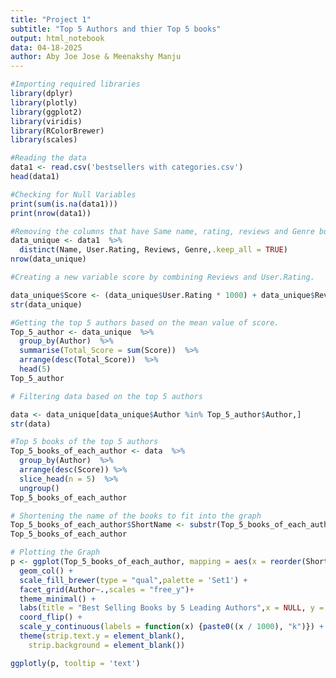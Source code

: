 ---
title: "Project 1"
subtitle: "Top 5 Authors and thier Top 5 books"
output: html_notebook
data: 04-18-2025
author: Aby Joe Jose & Meenakshy Manju
---
```{r}
#Importing required libraries
library(dplyr)
library(plotly)
library(ggplot2)
library(viridis)
library(RColorBrewer)
library(scales)
```


```{r}
#Reading the data
data1 <- read.csv('bestsellers with categories.csv')
head(data1)
```
```{r}
#Checking for Null Variables
print(sum(is.na(data1)))
print(nrow(data1))
```

```{r}
#Removing the columns that have Same name, rating, reviews and Genre but with different year. But keeping the first occurrance of the year and price
data_unique <- data1  %>%
  distinct(Name, User.Rating, Reviews, Genre,.keep_all = TRUE)
nrow(data_unique)
```

```{r}
#Creating a new variable score by combining Reviews and User.Rating.

data_unique$Score <- (data_unique$User.Rating * 1000) + data_unique$Reviews
str(data_unique)
```
```{r}
#Getting the top 5 authors based on the mean value of score. 
Top_5_author <- data_unique  %>%
  group_by(Author)  %>%
  summarise(Total_Score = sum(Score))  %>%
  arrange(desc(Total_Score))  %>%
  head(5)
Top_5_author
```
```{r}
# Filtering data based on the top 5 authors

data <- data_unique[data_unique$Author %in% Top_5_author$Author,]
str(data)
```

```{r}
#Top 5 books of the top 5 authors
Top_5_books_of_each_author <- data  %>%
  group_by(Author)  %>% 
  arrange(desc(Score)) %>%
  slice_head(n = 5)  %>% 
  ungroup()
Top_5_books_of_each_author
```
```{r}
# Shortening the name of the books to fit into the graph
Top_5_books_of_each_author$ShortName <- substr(Top_5_books_of_each_author$Name,1,25)
Top_5_books_of_each_author
```

```{r}
# Plotting the Graph
p <- ggplot(Top_5_books_of_each_author, mapping = aes(x = reorder(ShortName,Score), y = Score, fill =Author, text = paste("Name of the book:", Name, '<br>Author:', Author,'<br>Price:', '$',Price,'<br>Genre:' ,Genre,"<br>Score:", Score ))) + 
  geom_col() +
  scale_fill_brewer(type = "qual",palette = 'Set1') + 
  facet_grid(Author~.,scales = "free_y")+
  theme_minimal() + 
  labs(title = "Best Selling Books by 5 Leading Authors",x = NULL, y = 'Score') +
  coord_flip() + 
  scale_y_continuous(labels = function(x) {paste0((x / 1000), "k")}) + 
  theme(strip.text.y = element_blank(),
    strip.background = element_blank())

ggplotly(p, tooltip = 'text')

```


